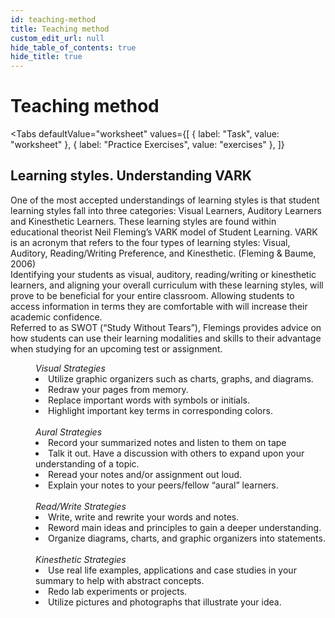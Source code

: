 ```yaml
---
id: teaching-method
title: Teaching method
custom_edit_url: null
hide_table_of_contents: true
hide_title: true
---
```



<Theme analyticalTechniques />

# Teaching method

<Tabs
  defaultValue="worksheet"
  values={[
    { label: "Task", value: "worksheet" },
    { label: "Practice Exercises", value: "exercises" },
  ]}
>

<TabItem value="worksheet">

## Learning styles. Understanding VARK

One of the most accepted understandings of learning styles is that student learning styles fall into three categories: Visual Learners, Auditory Learners and Kinesthetic Learners. These learning styles are found within educational theorist Neil Fleming’s VARK model of Student Learning. VARK is an acronym that refers to the four types of learning styles: Visual, Auditory, Reading/Writing Preference, and Kinesthetic. (Fleming & Baume, 2006)  
Identifying your students as visual, auditory, reading/writing or kinesthetic learners, and aligning your overall curriculum with these learning styles, will prove to be beneficial for your entire classroom. Allowing students to access information in terms they are comfortable with will increase their academic confidence.  
Referred to as SWOT (“Study Without Tears”), Flemings provides advice on how students can use their learning modalities and skills to their advantage when studying for an upcoming test or assignment.

<dl>
  <dd>
    <em>Visual Strategies</em>
    <li>Utilize graphic organizers such as charts, graphs, and diagrams.</li>
    <li>Redraw your pages from memory.</li>
    <li>Replace important words with symbols or initials.</li>
    <li>Highlight important key terms in corresponding colors.</li>
  </dd>
  <br />
  <dd>
    <em>Aural Strategies</em>
    <li>Record your summarized notes and listen to them on tape</li>
    <li>
      Talk it out. Have a discussion with others to expand upon your
      understanding of a topic.
    </li>
    <li>Reread your notes and/or assignment out loud.</li>
    <li>Explain your notes to your peers/fellow “aural” learners.</li>
  </dd>
  <br />
  <dd>
    <em>Read/Write Strategies</em>
    <li>Write, write and rewrite your words and notes.</li>
    <li>Reword main ideas and principles to gain a deeper understanding.</li>
    <li>Organize diagrams, charts, and graphic organizers into statements.</li>
  </dd>
  <br />
  <dd>
    <em>Kinesthetic Strategies</em>
    <li>
      Use real life examples, applications and case studies in your summary to
      help with abstract concepts.
    </li>
    <li>Redo lab experiments or projects.</li>
    <li>Utilize pictures and photographs that illustrate your idea.</li>
  </dd>
</dl>

</TabItem>

<TabItem value="exercises">
  <Frame src="https://learningapps.org/watch?v=penais87n21" height="480px" />
</TabItem>

</Tabs>